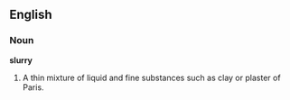 ==English==

===Noun===

'''slurry'''

#A thin mixture of liquid and fine substances such as clay or plaster of Paris.